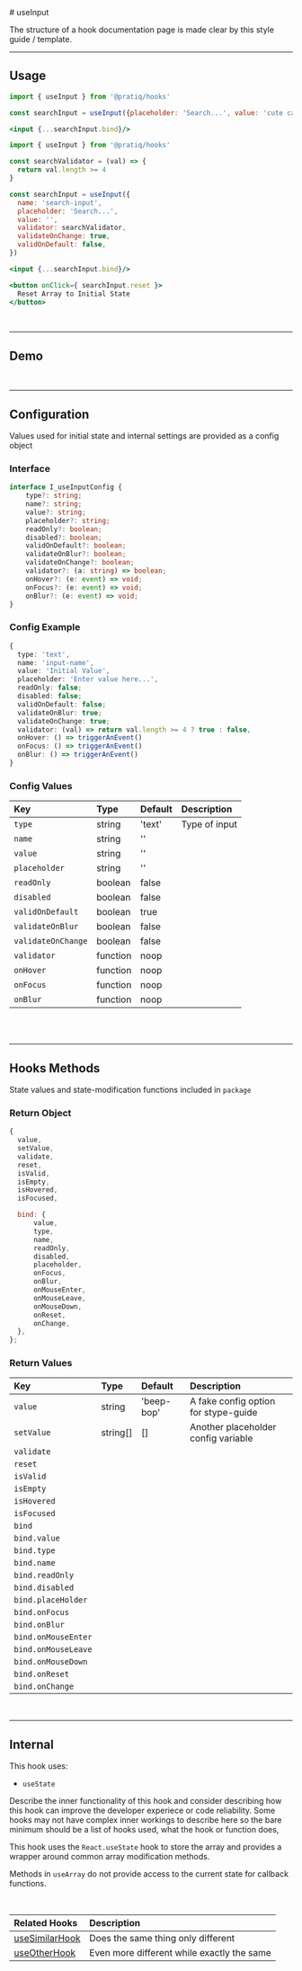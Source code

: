 <BrowserOnly />
# useInput

The structure of a hook documentation page is made clear by this style guide / 
template.






 



<!--=========================================================================-->
<hr />

## Usage

<Tabs>

<TabItem value='simple' label='Simple'>

```jsx
import { useInput } from '@pratiq/hooks'

const searchInput = useInput({placeholder: 'Search...', value: 'cute cats'})

<input {...searchInput.bind}/>
```

</TabItem>

<TabItem value='advanced' label='Advanced'>

```jsx
import { useInput } from '@pratiq/hooks'

const searchValidator = (val) => {
  return val.length >= 4
}

const searchInput = useInput({
  name: 'search-input', 
  placeholder: 'Search...', 
  value: '',
  validator: searchValidator,
  validateOnChange: true,
  validOnDefault: false,
})

<input {...searchInput.bind}/>

<button onClick={ searchInput.reset }>
  Reset Array to Initial State
</button>

```

</TabItem>

</Tabs>


















<!--=========================================================================-->
<br />
<hr />

## Demo

<DemoComponent />



























<!--=========================================================================-->
<br />
<hr />

## Configuration

Values used for initial state and internal settings are provided as a config
object 


### Interface
```ts
interface I_useInputConfig {
    type?: string;
    name?: string;
    value?: string;
    placeholder?: string;
    readOnly?: boolean;
    disabled?: boolean;
    validOnDefault?: boolean;
    validateOnBlur?: boolean;
    validateOnChange?: boolean;
    validator?: (a: string) => boolean;
    onHover?: (e: event) => void;
    onFocus?: (e: event) => void;
    onBlur?: (e: event) => void;
}
```


### Config Example

```ts
{
  type: 'text',
  name: 'input-name',
  value: 'Initial Value',
  placeholder: 'Enter value here...',
  readOnly: false;
  disabled: false;
  validOnDefault: false;
  validateOnBlur: true;
  validateOnChange: true;
  validator: (val) => return val.length >= 4 ? true : false,
  onHover: () => triggerAnEvent()
  onFocus: () => triggerAnEvent()
  onBlur: () => triggerAnEvent()
}
```



### Config Values

| Key | Type | Default | Description |
|:--|:--|:--|:--|
`type`            | string    | 'text'  | Type of input
`name`            | string    | ''      | 
`value`           | string    | ''      | 
`placeholder`     | string    | ''      | 
`readOnly`        | boolean   | false   | 
`disabled`        | boolean   | false   | 
`validOnDefault`  | boolean   | true    | 
`validateOnBlur`  | boolean   | false   | 
`validateOnChange`| boolean   | false   | 
`validator`       | function  | noop    | 
`onHover`         | function  | noop    | 
`onFocus`         | function  | noop    | 
`onBlur`          | function  | noop    | 


<br />













<!--=========================================================================-->
<br />
<hr />

## Hooks Methods

State values and state-modification functions included in `package`


### Return Object

```jsx
{
  value,
  setValue,
  validate,
  reset,
  isValid,
  isEmpty,
  isHovered,
  isFocused,

  bind: {
      value,
      type,
      name,
      readOnly,
      disabled,
      placeholder,
      onFocus,
      onBlur,
      onMouseEnter,
      onMouseLeave,
      onMouseDown,
      onReset,
      onChange,
  },
};
```

### Return Values

| Key | Type | Default | Description |
|:--|:--|:--|:--|
`value` | string | 'beep-bop' | A fake config option for stype-guide
`setValue` | string[] | [] | Another placeholder config variable
`validate` | | | 
`reset` | | | 
`isValid` | | | 
`isEmpty` | | | 
`isHovered` | | | 
`isFocused` | | | 
`bind` | | | 
`bind.value` | | | 
`bind.type` | | | 
`bind.name` | | | 
`bind.readOnly` | | | 
`bind.disabled` | | | 
`bind.placeHolder` | | | 
`bind.onFocus` | | | 
`bind.onBlur` | | | 
`bind.onMouseEnter` | | | 
`bind.onMouseLeave` | | | 
`bind.onMouseDown` | | | 
`bind.onReset` | | | 
`bind.onChange` | | | 

















<!--=========================================================================-->
<br />
<hr />


## Internal

This hook uses:

- `useState`

Describe the inner functionality of this hook and consider describing how this
hook can improve the developer experiece or code reliability. Some hooks may 
not have complex inner workings to describe here so the bare minimum should be 
a list of hooks used, what the hook or function does, 

This hook uses the `React.useState` hook to store the array and provides 
a wrapper around common array modification methods. 

Methods in `useArray` do
not provide access to the current state for callback functions.












<!--=========================================================================-->

<!--
  Create a component that takes an array of related hooks (name, link, descr)
  and renders a full width table with clickable links to the related docs
-->

<br />


| Related Hooks | Description |
|:--|:--|  
[useSimilarHook](hooks/useArray) | Does the same thing only different
[useOtherHook](some/other/hook) | Even more different while exactly the same

<br />